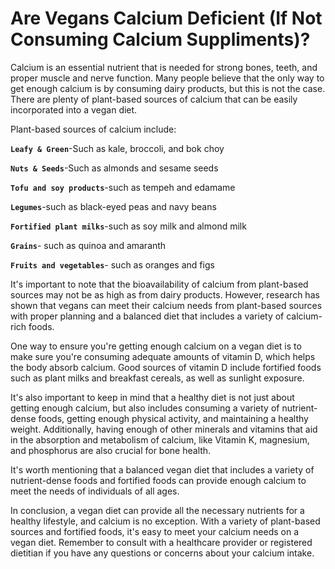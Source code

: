 # Are Vegans Calcium Deficient (If Not Consuming Calcium Suppliments)?

Calcium is an essential nutrient that is needed for strong bones, teeth, and proper muscle and nerve function. Many people believe that the only way to get enough calcium is by consuming dairy products, but this is not the case. There are plenty of plant-based sources of calcium that can be easily incorporated into a vegan diet.

Plant-based sources of calcium include:


**`Leafy & Green`**-Such as kale, broccoli, and bok choy


**`Nuts & Seeds`**-Such as almonds and sesame seeds

**`Tofu and soy products`**-such as tempeh and edamame

**`Legumes`**-such as black-eyed peas and navy beans

**`Fortified plant milks`**-such as soy milk and almond milk

**`Grains`**- such as quinoa and amaranth

**`Fruits and vegetables`**- such as oranges and figs

It's important to note that the bioavailability of calcium from plant-based sources may not be as high as from dairy products. However, research has shown that vegans can meet their calcium needs from plant-based sources with proper planning and a balanced diet that includes a variety of calcium-rich foods.

One way to ensure you're getting enough calcium on a vegan diet is to make sure you're consuming adequate amounts of vitamin D, which helps the body absorb calcium. Good sources of vitamin D include fortified foods such as plant milks and breakfast cereals, as well as sunlight exposure.

It's also important to keep in mind that a healthy diet is not just about getting enough calcium, but also includes consuming a variety of nutrient-dense foods, getting enough physical activity, and maintaining a healthy weight. Additionally, having enough of other minerals and vitamins that aid in the absorption and metabolism of calcium, like Vitamin K, magnesium, and phosphorus are also crucial for bone health.

It's worth mentioning that a balanced vegan diet that includes a variety of nutrient-dense foods and fortified foods can provide enough calcium to meet the needs of individuals of all ages.

In conclusion, a vegan diet can provide all the necessary nutrients for a healthy lifestyle, and calcium is no exception. With a variety of plant-based sources and fortified foods, it's easy to meet your calcium needs on a vegan diet. Remember to consult with a healthcare provider or registered dietitian if you have any questions or concerns about your calcium intake.
